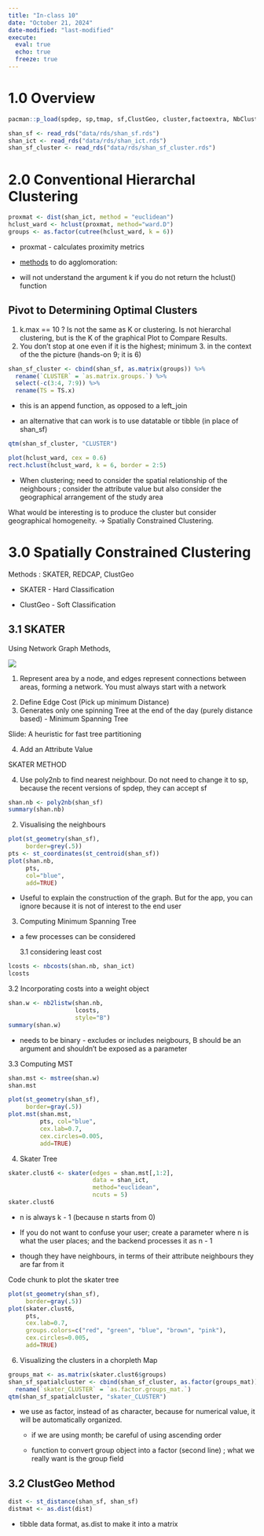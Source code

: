 ```yaml
---
title: "In-class 10"
date: "October 21, 2024"
date-modified: "last-modified"
execute: 
  eval: true
  echo: true
  freeze: true
---
```


# 1.0 Overview 

```r
pacman::p_load(spdep, sp,tmap, sf,ClustGeo, cluster,factoextra, NbClust, tidyverse, GGally)
```

```r
shan_sf <- read_rds("data/rds/shan_sf.rds")
shan_ict <- read_rds("data/rds/shan_ict.rds")
shan_sf_cluster <- read_rds("data/rds/shan_sf_cluster.rds")
```

# 2.0 Conventional Hierarchal Clustering 

```r
proxmat <- dist(shan_ict, method = "euclidean")
hclust_ward <- hclust(proxmat, method="ward.D")
groups <- as.factor(cutree(hclust_ward, k = 6))
```

-   proxmat - calculates proximity metrics

-   [methods](https://www.datacamp.com/tutorial/hierarchical-clustering-R) to do agglomoration:

-   will not understand the argument k if you do not return the hclust() function

## Pivot to Determining Optimal Clusters

1.  k.max == 10 ? Is not the same as K or clustering. Is not hierarchal clustering, but is the K of the graphical Plot to Compare Results.
2.  You don't stop at one even if it is the highest; minimum 3. in the context of the the picture (hands-on 9; it is 6)

```r
shan_sf_cluster <- cbind(shan_sf, as.matrix(groups)) %>% 
  rename(`CLUSTER` = `as.matrix.groups.`) %>% 
  select(-c(3:4, 7:9)) %>% 
  rename(TS = TS.x)
```

-   this is an append function, as opposed to a left_join

-   an alternative that can work is to use datatable or tibble (in place of shan_sf)

```r
qtm(shan_sf_cluster, "CLUSTER")
```

```r
plot(hclust_ward, cex = 0.6)
rect.hclust(hclust_ward, k = 6, border = 2:5)
```

-   When clustering; need to consider the spatial relationship of the neighbours ; consider the attribute value but also consider the geographical arrangement of the study area

What would be interesting is to produce the cluster but consider geographical homogeneity. -\> Spatially Constrained Clustering.

# 3.0 Spatially Constrained Clustering 

Methods : SKATER, REDCAP, ClustGeo

-   SKATER - Hard Classification

-   ClustGeo - Soft Classification

## 3.1 SKATER

Using Network Graph Methods,

![](images/Screenshot 2024-10-21 at 9.22.49 AM.png)

1.  Represent area by a node, and edges represent connections between areas, forming a network. You must always start with a network

<!-- -->

2.  Define Edge Cost (Pick up minimum Distance)
3.  Generates only one spinning Tree at the end of the day (purely distance based) - Minimum Spanning Tree

Slide: A heuristic for fast tree partitioning

4.  Add an Attribute Value

SKATER METHOD

4.  Use poly2nb to find nearest neighbour. Do not need to change it to sp, because the recent versions of spdep, they can accept sf

```r
shan.nb <- poly2nb(shan_sf)
summary(shan.nb)
```

2.  Visualising the neighbours

```r
plot(st_geometry(shan_sf), 
     border=grey(.5))
pts <- st_coordinates(st_centroid(shan_sf))
plot(shan.nb, 
     pts, 
     col="blue", 
     add=TRUE)
```

-   Useful to explain the construction of the graph. But for the app, you can ignore because it is not of interest to the end user

3.  Computing Minimum Spanning Tree

-   a few processes can be considered

    3.1 considering least cost

```r
lcosts <- nbcosts(shan.nb, shan_ict)
lcosts
```

3.2 Incorporating costs into a weight object

```r
shan.w <- nb2listw(shan.nb, 
                   lcosts, 
                   style="B")
summary(shan.w)
```

-   needs to be binary - excludes or includes neigbours, B should be an argument and shouldn't be exposed as a parameter

3.3 Computing MST

```r
shan.mst <- mstree(shan.w)
shan.mst
```

```r
plot(st_geometry(shan_sf), 
     border=gray(.5))
plot.mst(shan.mst, 
         pts, col="blue", 
         cex.lab=0.7, 
         cex.circles=0.005, 
         add=TRUE)
```

4.  Skater Tree

```r
skater.clust6 <- skater(edges = shan.mst[,1:2], 
                        data = shan_ict, 
                        method="euclidean", 
                        ncuts = 5)
skater.clust6
```

-   n is always k - 1 (because n starts from 0)

-   If you do not want to confuse your user; create a parameter where n is what the user places; and the backend processes it as n - 1

-   though they have neighbours, in terms of their attribute neighbours they are far from it

Code chunk to plot the skater tree

```r
plot(st_geometry(shan_sf), 
     border=gray(.5))
plot(skater.clust6, 
     pts, 
     cex.lab=0.7, 
     groups.colors=c("red", "green", "blue", "brown", "pink"), 
     cex.circles=0.005,
     add=TRUE)
```

6.  Visualizing the clusters in a chorpleth Map

```r
groups_mat <- as.matrix(skater.clust6$groups)
shan_sf_spatialcluster <- cbind(shan_sf_cluster, as.factor(groups_mat)) %>% 
  rename(`skater_CLUSTER` = `as.factor.groups_mat.`)
qtm(shan_sf_spatialcluster, "skater_CLUSTER")
```

-   we use as factor, instead of as character, because for numerical value, it will be automatically organized.

    -   if we are using month; be careful of using ascending order

    -   function to convert group object into a factor (second line) ; what we really want is the group field

## 3.2 ClustGeo Method

```r
dist <- st_distance(shan_sf, shan_sf)
distmat <- as.dist(dist)
```

-   tibble data format, as.dist to make it into a matrix
